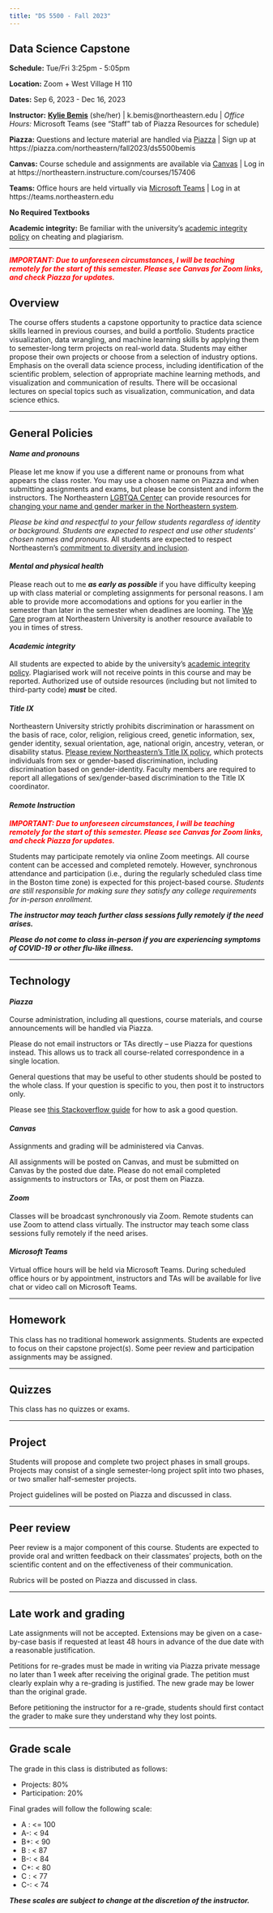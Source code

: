 ```yaml
---
title: "DS 5500 - Fall 2023"
---
```


## Data Science Capstone

**Schedule:** Tue/Fri 3:25pm - 5:05pm

**Location:** Zoom + West Village H 110

**Dates:** Sep 6, 2023 - Dec 16, 2023

**Instructor:** [**Kylie Bemis**](http://www.ccis.northeastern.edu/people/kylie-ariel-bemis/) (she/her) |
k.bemis@northeastern.edu | 
*Office Hours:* Microsoft Teams (see "Staff" tab of Piazza Resources for schedule)

**Piazza:** Questions and lecture material are handled via [Piazza](https://piazza.com/northeastern/fall2023/ds5500bemis) | Sign up at https://piazza.com/northeastern/fall2023/ds5500bemis

**Canvas:** Course schedule and assignments are available via [Canvas](https://northeastern.instructure.com/courses/157406) | Log in at https://northeastern.instructure.com/courses/157406

**Teams:** Office hours are held virtually via [Microsoft Teams](https://teams.northeastern.edu) | Log in at https://teams.northeastern.edu

**No Required Textbooks**

**Academic integrity:** Be familiar with the university's [academic integrity policy](http://www.northeastern.edu/osccr/academic-integrity-policy/) on cheating and plagiarism.

***

<span style="color:red">*__IMPORTANT: Due to unforeseen circumstances, I will be teaching remotely for the start of this semester. Please see Canvas for Zoom links, and check Piazza for updates.__*</span>

## Overview

The course offers students a capstone opportunity to practice data science skills learned in previous courses, and build a portfolio. Students practice visualization, data wrangling, and machine learning skills by applying them to semester-long term projects on real-world data. Students may either propose their own projects or choose from a selection of industry options. Emphasis on the overall data science process, including identification of the scientific problem, selection of appropriate machine learning methods, and visualization and communication of results. There will be occasional lectures on special topics such as visualization, communication, and data science ethics.


***

## General Policies

#### *Name and pronouns*

Please let me know if you use a different name or pronouns from what appears the class roster. You may use a chosen name on Piazza and when submitting assignments and exams, but please be consistent and inform the instructors. The Northeastern [LGBTQA Center](https://studentlife.northeastern.edu/lgbtqa/) can provide resources for [changing your name and gender marker in the Northeastern system](https://www.northeastern.edu/ouec/training-and-education/gender-identity-personal-pronouns-syllabus-guidance/).

*Please be kind and respectful to your fellow students regardless of identity or background. Students are expected to respect and use other students' chosen names and pronouns.* All students are expected to respect Northeastern's [commitment to diversity and inclusion](https://www.northeastern.edu/academic-plan/strategic-themes/diversity-and-inclusion/).

#### *Mental and physical health*

Please reach out to me *__as early as possible__* if you have difficulty keeping up with class material or completing assignments for personal reasons. I am able to provide more accomodations and options for you earlier in the semester than later in the semester when deadlines are looming. The [We Care](https://studentlife.northeastern.edu/we-care/) program at Northeastern University is another resource available to you in times of stress.

#### *Academic integrity*

All students are expected to abide by the university's [academic integrity policy](http://www.northeastern.edu/osccr/academic-integrity-policy/). Plagiarised work will not receive points in this course and may be reported. Authorized use of outside resources (including but not limited to third-party code) *__must__* be cited.

#### *Title IX*

Northeastern University strictly prohibits discrimination or harassment on the basis of race, color, religion, religious creed, genetic information, sex, gender identity, sexual orientation, age, national origin, ancestry, veteran, or disability status. [Please review Northeastern's Title IX policy](https://www.northeastern.edu/ouec/), which protects individuals from sex or gender-based discrimination, including discrimination based on gender-identity. Faculty members are required to report all allegations of sex/gender-based discrimination to the Title IX coordinator.

#### *Remote Instruction*

<span style="color:red">*__IMPORTANT: Due to unforeseen circumstances, I will be teaching remotely for the start of this semester. Please see Canvas for Zoom links, and check Piazza for updates.__*</span>

Students may participate remotely via online Zoom meetings. All course content can be accessed and completed remotely. However, synchronous attendance and participation (i.e., during the regularly scheduled class time in the Boston time zone) is expected for this project-based course. *Students are still responsible for making sure they satisfy any college requirements for in-person enrollment.*

*__The instructor may teach further class sessions fully remotely if the need arises.__*

*__Please do not come to class in-person if you are experiencing symptoms of COVID-19 or other flu-like illness.__*

***

## Technology

#### *Piazza*

Course administration, including all questions, course materials, and course announcements will be handled via Piazza.

Please do not email instructors or TAs directly -- use Piazza for questions instead. This allows us to track all course-related correspondence in a single location.

General questions that may be useful to other students should be posted to the whole class. If your question is specific to you, then post it to instructors only.

Please see [this Stackoverflow guide](https://stackoverflow.com/help/how-to-ask) for how to ask a good question.

#### *Canvas*

Assignments and grading will be administered via Canvas.

All assignments will be posted on Canvas, and must be submitted on Canvas by the posted due date. Please do not email completed assignments to instructors or TAs, or post them on Piazza.

#### *Zoom*

Classes will be broadcast synchronously via Zoom. Remote students can use Zoom to attend class virtually. The instructor may teach some class sessions fully remotely if the need arises.

#### *Microsoft Teams*

Virtual office hours will be held via Microsoft Teams. During scheduled office hours or by appointment, instructors and TAs will be available for live chat or video call on Microsoft Teams.

***

## Homework

This class has no traditional homework assignments. Students are expected to focus on their capstone project(s). Some peer review and participation assignments may be assigned.

***

## Quizzes

This class has no quizzes or exams.

***

## Project

Students will propose and complete two project phases in small groups. Projects may consist of a single semester-long project split into two phases, or two smaller half-semester projects.

Project guidelines will be posted on Piazza and discussed in class.

***

## Peer review

Peer review is a major component of this course. Students are expected to provide oral and written feedback on their classmates’ projects, both on the scientific content and on the effectiveness of their communication.

Rubrics will be posted on Piazza and discussed in class.

***

## Late work and grading

Late assignments will not be accepted. Extensions may be given on a case-by-case basis if requested at least 48 hours in advance of the due date with a reasonable justification.

Petitions for re-grades must be made in writing via Piazza private message no later than 1 week after receiving the original grade. The petition must clearly explain why a re-grading is justified. The new grade may be lower than the original grade.

Before petitioning the instructor for a re-grade, students should first contact the grader to make sure they understand why they lost points.

***

## Grade scale

The grade in this class is distributed as follows:

- Projects: 80%
- Participation: 20%

Final grades will follow the following scale:

- A : <= 100
- A-: < 94
- B+: < 90
- B : < 87
- B-: < 84
- C+: < 80
- C : < 77
- C-: < 74

__*These scales are subject to change at the discretion of the instructor.*__


